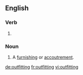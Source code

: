 ==English==

===Verb===
{{head|en|present participle}}

# {{present participle of|outfit|lang=en|nocat=1}}

===Noun===
{{en-noun}}

# {{label|en|chiefly|in the plural}} A [[furnishing]] or [[accoutrement]].

[[de:outfitting]]
[[fr:outfitting]]
[[vi:outfitting]]